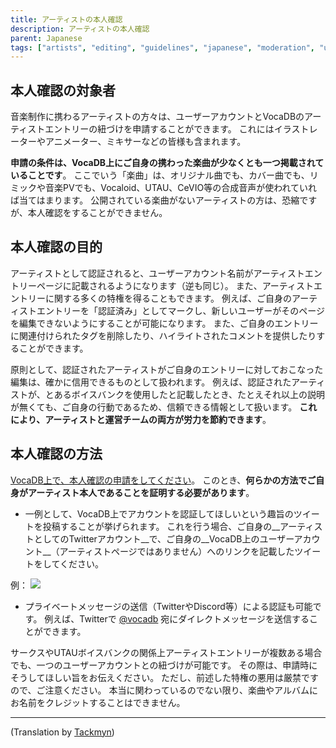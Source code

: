 ---
title: アーティストの本人確認
description: アーティストの本人確認
parent: Japanese
tags: ["artists", "editing", "guidelines", "japanese", "moderation", "user", "documentation", "vocadb"]
---

## 本人確認の対象者
音楽制作に携わるアーティストの方々は、ユーザーアカウントとVocaDBのアーティストエントリーの紐づけを申請することができます。
これにはイラストレーターやアニメーター、ミキサーなどの皆様も含まれます。

**申請の条件は、VocaDB上にご自身の携わった楽曲が少なくとも一つ掲載されていることです**。
ここでいう「楽曲」は、オリジナル曲でも、カバー曲でも、リミックや音楽PVでも、Vocaloid、UTAU、CeVIO等の合成音声が使われていれば当てはまります。
公開されている楽曲がないアーティストの方は、恐縮ですが、本人確認をすることができません。

## 本人確認の目的
アーティストとして認証されると、ユーザーアカウント名前がアーティストエントリーページに記載されるようになります（逆も同じ）。
また、アーティストエントリーに関する多くの特権を得ることもできます。
例えば、ご自身のアーティストエントリーを「認証済み」としてマークし、新しいユーザーがそのページを編集できないようにすることが可能になります。
また、ご自身のエントリーに関連付けられたタグを削除したり、ハイライトされたコメントを提供したりすることができます。

原則として、認証されたアーティストがご自身のエントリーに対しておこなった編集は、確かに信用できるものとして扱われます。
例えば、認証されたアーティストが、とあるボイスバンクを使用したと記載したとき、たとえそれ以上の説明が無くても、ご自身の行動であるため、信頼できる情報として扱います。
**これにより、アーティストと運営チームの両方が労力を節約できます**。

## 本人確認の方法
[VocaDB上で、本人確認の申請をしてください](https://vocadb.net/User/RequestVerification)。
このとき、**何らかの方法でご自身がアーティスト本人であることを証明する必要があります**。

* 一例として、VocaDB上でアカウントを認証してほしいという趣旨のツイートを投稿することが挙げられます。
これを行う場合、ご自身の__アーティストとしてのTwitterアカウント__で、ご自身の__VocaDB上のユーザーアカウント__（アーティストページではありません）へのリンクを記載したツイートをしてください。

例：
![](public/images/verification.PNG)

* プライベートメッセージの送信（TwitterやDiscord等）による認証も可能です。
例えば、Twitterで [@vocadb](https://twitter.com/vocadb) 宛にダイレクトメッセージを送信することができます。

サークスやUTAUボイスバンクの関係上アーティストエントリーが複数ある場合でも、一つのユーザーアカウントとの紐づけが可能です。
その際は、申請時にそうしてほしい旨をお伝えください。
ただし、前述した特権の悪用は厳禁ですので、ご注意ください。
本当に関わっているのでない限り、楽曲やアルバムにお名前をクレジットすることはできません。

----

(Translation by [Tackmyn](https://tackmyn.livedoor.blog/))
